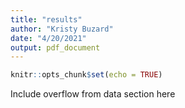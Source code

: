```yaml
---
title: "results"
author: "Kristy Buzard"
date: "4/20/2021"
output: pdf_document
---
```


```r
knitr::opts_chunk$set(echo = TRUE)
```

Include overflow from data section here
